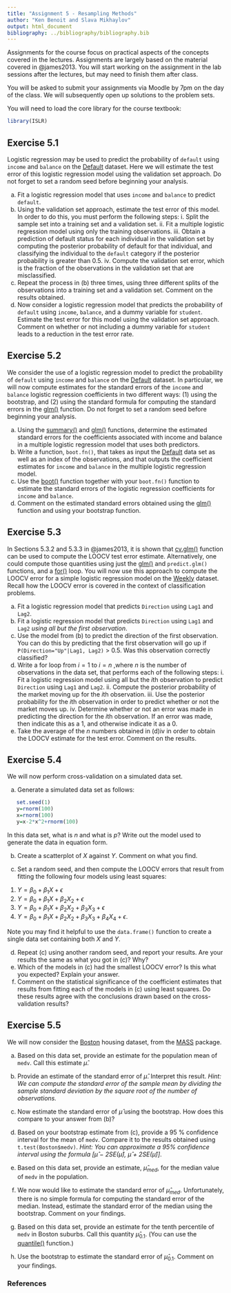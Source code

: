 ```yaml
---
title: "Assignment 5 - Resampling Methods"
author: "Ken Benoit and Slava Mikhaylov"
output: html_document
bibliography: ../bibliography/bibliography.bib
---
```


Assignments for the course focus on practical aspects of the concepts covered in the lectures. Assignments are largely based on the material covered in @james2013. You will start working on the assignment in the lab sessions after the lectures, but may need to finish them after class.

You will be asked to submit your assignments via Moodle by 7pm on the day of the class. We will subsequently open up solutions to the problem sets. 

You will need to load the core library for the course textbook:
```r
library(ISLR)
```


## Exercise 5.1

Logistic regression may be used to predict the probability of `default` using `income` and `balance` on the [Default](http://bit.ly/R_ISLR_Default) dataset. Here we will estimate the test error of this logistic regression model using the validation set approach. Do not forget to set a random seed before beginning your analysis.

   (a) Fit a logistic regression model that uses `income` and `balance` to predict `default`.
   (b) Using the validation set approach, estimate the test error of this model. In order to do this, you must perform the following steps:
     i. Split the sample set into a training set and a validation set.
     ii. Fit a multiple logistic regression model using only the training observations.
     iii. Obtain a prediction of default status for each individual in the validation set by computing the posterior probability of default for that individual, and classifying the individual to the `default` category if the posterior probability is greater than 0.5.
     iv. Compute the validation set error, which is the fraction of the observations in the validation set that are misclassified.
   (c) Repeat the process in (b) three times, using three different splits of the observations into a training set and a validation set. Comment on the results obtained.
   (d) Now consider a logistic regression model that predicts the probability of `default` using `income`, `balance`, and a dummy variable for `student`. Estimate the test error for this model using the validation set approach. Comment on whether or not including a dummy variable for `student` leads to a reduction in the test error rate.


## Exercise 5.2

We consider the use of a logistic regression model to predict the probability of `default` using `income` and `balance` on the [Default](http://bit.ly/R_ISLR_Default) dataset. In particular, we will now compute estimates for the standard errors of the `income` and `balance` logistic regression coefficients in two different ways: (1) using the bootstrap, and (2) using the standard formula for computing the standard errors in the [glm()](http://bit.ly/R_glm) function. Do not forget to set a random seed before beginning your analysis.

   (a) Using the [summary()](http://bit.ly/R_summary) and [glm()](http://bit.ly/R_glm) functions, determine the estimated standard errors for the coefficients associated with income and balance in a multiple logistic regression model that uses both predictors.
   (b) Write a function, `boot.fn()`, that takes as input the [Default](http://bit.ly/R_ISLR_Default) data set as well as an index of the observations, and that outputs the coefficient estimates for `income` and `balance` in the multiple logistic regression model.
   (c) Use the [boot()](http://bit.ly/R_boot) function together with your `boot.fn()` function to estimate the standard errors of the logistic regression coefficients for `income` and `balance`.
   (d) Comment on the estimated standard errors obtained using the [glm()](http://bit.ly/R_glm) function and using your bootstrap function.


## Exercise 5.3

In Sections 5.3.2 and 5.3.3 in @james2013, it is shown that [cv.glm()](http://bit.ly/R_cv_glm) function can be used to compute the LOOCV test error estimate. Alternatively, one could compute those quantities using just the [glm()](http://bit.ly/R_glm) and `predict.glm()` functions, and a [for()](http://bit.ly/R_Control) loop. You will now use this approach to compute the LOOCV error for a simple logistic regression model on the [Weekly](http://bit.ly/R_ISLR_Weekly) dataset. Recall how the LOOCV error is covered in the context of classification problems.

   (a) Fit a logistic regression model that predicts `Direction` using `Lag1` and `Lag2`.
   (b) Fit a logistic regression model that predicts `Direction` using `Lag1` and `Lag2` *using all but the first observation*.
   (c) Use the model from (b) to predict the direction of the first observation. You can do this by predicting that the first observation will go up if `P(Direction="Up"|Lag1, Lag2)` > 0.5. Was this observation correctly classified?
   (d) Write a for loop from $i=1$ to $i=n$ ,where $n$ is the number of observations in the data set, that performs each of the following steps:
    i. Fit a logistic regression model using all but the $i$th observation to predict `Direction` using `Lag1` and `Lag2`.
    ii. Compute the posterior probability of the market moving up for the $i$th observation.
    iii. Use the posterior probability for the $i$th observation in order to predict whether or not the market moves up.
    iv. Determine whether or not an error was made in predicting the direction for the $i$th observation. If an error was made, then indicate this as a 1, and otherwise indicate it as a 0.
   (e) Take the average of the $n$ numbers obtained in (d)iv in order to obtain the LOOCV estimate for the test error. Comment on the results.
   
## Exercise 5.4

We will now perform cross-validation on a simulated data set.

   (a) Generate a simulated data set as follows:
```R
   set.seed(1)
   y=rnorm(100)
   x=rnorm(100)
   y=x-2*x^2+rnorm(100)
```
In this data set, what is $n$ and what is $p$? Write out the model used to generate the data in equation form.

   (b) Create a scatterplot of $X$ against $Y$. Comment on what you find.
   
   (c) Set a random seed, and then compute the LOOCV errors that result from fitting the following four models using least squares:
   1. $Y = \beta_0 + \beta_1 X + \epsilon$
   2. $Y = \beta_0 + \beta_1 X + \beta_2 X_2 + \epsilon$
   3. $Y = \beta_0 + \beta_1 X + \beta_2 X_2 + \beta_3 X_3 + \epsilon$
   4. $Y = \beta_0 + \beta_1 X + \beta_2 X_2 + \beta_3 X_3 + \beta_4 X_4 + \epsilon$.

Note you may find it helpful to use the `data.frame()` function
to create a single data set containing both $X$ and $Y$.

   (d) Repeat (c) using another random seed, and report your results. Are your results the same as what you got in (c)? Why?
   (e) Which of the models in (c) had the smallest LOOCV error? Is this what you expected? Explain your answer.
   (f) Comment on the statistical significance of the coefficient estimates that results from fitting each of the models in (c) using least squares. Do these results agree with the conclusions drawn based on the cross-validation results?


## Exercise 5.5

We will now consider the [Boston](http://bit.ly/R_MASS_Boston) housing dataset, from the [MASS](http://bit.ly/R_MASS) package. 

(a) Based on this data set, provide an estimate for the population mean of `medv`. Call this estimate $\hat{\mu}$.
   
(b) Provide an estimate of the standard error of $\hat{\mu}$. Interpret this result.
*Hint: We can compute the standard error of the sample mean by dividing the sample standard deviation by the square root of the number of observations.*
   
(c) Now estimate the standard error of $\hat{\mu}$ using the bootstrap. How does this compare to your answer from (b)?
   
(d) Based on your bootstrap estimate from (c), provide a 95 % confidence interval for the mean of `medv`. Compare it to the results obtained using `t.test(Boston$medv)`.
*Hint: You can approximate a 95% confidence interval using the formula [$\hat{\mu}$ − 2SE($\hat{\mu}$), $\hat{\mu}$ + 2SE($\hat{\mu}$)]*.
   
(e) Based on this data set, provide an estimate, $\hat{\mu}_{med}$, for the median value of `medv` in the population.
   
(f) We now would like to estimate the standard error of $\hat{\mu}_{med}$. Unfortunately, there is no simple formula for computing the standard error of the median. Instead, estimate the standard error of the median using the bootstrap. Comment on your findings.
   
(g) Based on this data set, provide an estimate for the tenth percentile of `medv` in Boston suburbs. Call this quantity $\hat{\mu}_{0.1}$. (You can use the [quantile()](http://bit.ly/R_quantile) function.)

(h) Use the bootstrap to estimate the standard error of $\hat{\mu}_{0.1}$. Comment on your findings.

   
### References
